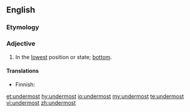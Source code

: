 ==English==

===Etymology===
{{confix|under|most|lang=en}}

===Adjective===
{{en-adj}}

# In the [[lowest]] position or state; [[bottom]].

====Translations====
{{trans-top|lowest position}}
* Finnish: {{t+|fi|alin}}
{{trans-mid}}
{{trans-bottom}}

[[et:undermost]]
[[hy:undermost]]
[[io:undermost]]
[[my:undermost]]
[[te:undermost]]
[[vi:undermost]]
[[zh:undermost]]